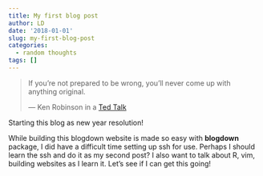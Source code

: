 ```yaml
---
title: My first blog post
author: LD
date: '2018-01-01'
slug: my-first-blog-post
categories:
  - random thoughts
tags: []
---
```


> If you're not prepared to be wrong, you'll never come up with anything original.
>
> --- Ken Robinson in a [Ted Talk](https://www.ted.com/talks/ken_robinson_says_schools_kill_creativity?referrer=playlist-the_most_popular_talks_of_all#t-1139482)

Starting this blog as new year resolution!

While building this blogdown website is made so easy with __blogdown__ package, I did have a difficult time setting up ssh for use. Perhaps I should learn the ssh and do it as my second post? I also want to talk about R, vim, building websites as I learn it. Let's see if I can get this going!


